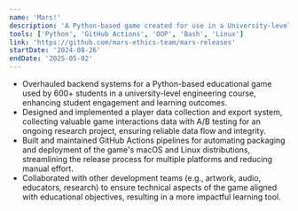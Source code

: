 ```yaml
---
name: 'Mars!'
description: 'A Python-based game created for use in a University-level engineering class.'
tools: ['Python', 'GitHub Actions', 'OOP', 'Bash', 'Linux']
link: 'https://github.com/mars-ethics-team/mars-releases'
startDate: '2024-08-26'
endDate: '2025-05-02'
---
```


- Overhauled backend systems for a Python-based educational game used by 600+ students in a university-level engineering course, enhancing student engagement and learning outcomes.
- Designed and implemented a player data collection and export system, collecting valuable game interactions data with A/B testing for an ongoing research project, ensuring reliable data flow and integrity.
- Built and maintained GitHub Actions pipelines for automating packaging and deployment of the game's macOS and Linux distributions, streamlining the release process for multiple platforms and reducing manual effort.
- Collaborated with other development teams (e.g., artwork, audio, educators, research) to ensure technical aspects of the game aligned with educational objectives, resulting in a more impactful learning tool.
